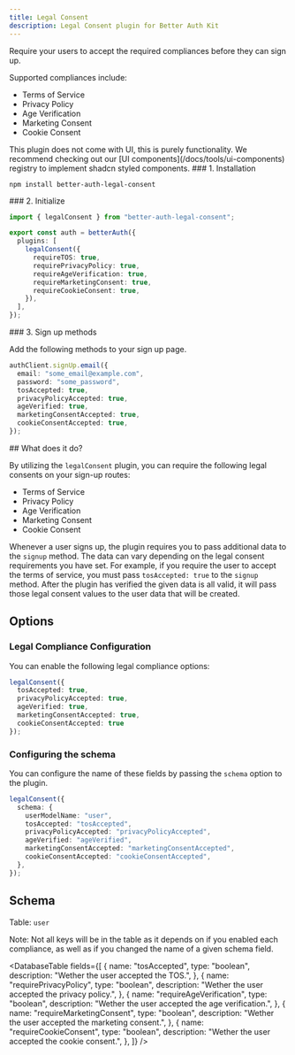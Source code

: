 ```yaml
---
title: Legal Consent
description: Legal Consent plugin for Better Auth Kit
---
```


Require your users to accept the required compliances before they can sign up.

Supported compliances include:

- Terms of Service
- Privacy Policy
- Age Verification
- Marketing Consent
- Cookie Consent

<Callout type="warn">
    This plugin does not come with UI, this is purely functionality.
    We recommend checking out our [UI components](/docs/tools/ui-components) registry to implement shadcn styled components.
</Callout>

<Steps>

<Step>
### 1. Installation

```package-install
npm install better-auth-legal-consent
```
</Step>

<Step>
### 2. Initialize

```ts title="auth.ts"
import { legalConsent } from "better-auth-legal-consent";

export const auth = betterAuth({
  plugins: [
    legalConsent({
      requireTOS: true,
      requirePrivacyPolicy: true,
      requireAgeVerification: true,
      requireMarketingConsent: true,
      requireCookieConsent: true,
    }),
  ],
});
```
</Step>

<Step>
### 3. Sign up methods

Add the following methods to your sign up page.

```ts title="sign-up.tsx"
authClient.signUp.email({
  email: "some_email@example.com",
  password: "some_password",
  tosAccepted: true,
  privacyPolicyAccepted: true,
  ageVerified: true,
  marketingConsentAccepted: true,
  cookieConsentAccepted: true,
});
```
</Step>

</Steps>


<Comprehensive>
## What does it do?

By utilizing the `legalConsent` plugin, you can require the following legal consents on your sign-up routes:

- Terms of Service
- Privacy Policy
- Age Verification
- Marketing Consent
- Cookie Consent

Whenever a user signs up, the plugin requires you to pass additional data to the `signup` method.
The data can vary depending on the legal consent requirements you have set.
For example, if you require the user to accept the terms of service, you must pass `tosAccepted: true` to the `signup` method.
After the plugin has verified the given data is all valid, it will pass those legal consent values to the user data that will be created.
</Comprehensive>

## Options

### Legal Compliance Configuration

You can enable the following legal compliance options:

```ts
legalConsent({
  tosAccepted: true,
  privacyPolicyAccepted: true,
  ageVerified: true,
  marketingConsentAccepted: true,
  cookieConsentAccepted: true
});
```

### Configuring the schema

You can configure the name of these fields by passing the `schema` option to the plugin.

```ts
legalConsent({
  schema: {
    userModelName: "user",
    tosAccepted: "tosAccepted",
    privacyPolicyAccepted: "privacyPolicyAccepted",
    ageVerified: "ageVerified",
    marketingConsentAccepted: "marketingConsentAccepted",
    cookieConsentAccepted: "cookieConsentAccepted",
  },
});
```


## Schema

Table: `user`


<Callout type="warn">
Note: Not all keys will be in the table as it depends on if you enabled each compliance, as well as if you changed the name of a given schema field.
</Callout>

<DatabaseTable
  fields={[
    {
      name: "tosAccepted",
      type: "boolean",
      description: "Wether the user accepted the TOS.",
    },
    {
      name: "requirePrivacyPolicy",
      type: "boolean",
      description:
        "Wether the user accepted the privacy policy.",
    },
    {
      name: "requireAgeVerification",
      type: "boolean",
      description: "Wether the user accepted the age verification.",
    },
    {
      name: "requireMarketingConsent",
      type: "boolean",
      description: "Wether the user accepted the marketing consent.",
    },
    {
      name: "requireCookieConsent",
      type: "boolean",
      description: "Wether the user accepted the cookie consent.",
    },
  ]}
/>
